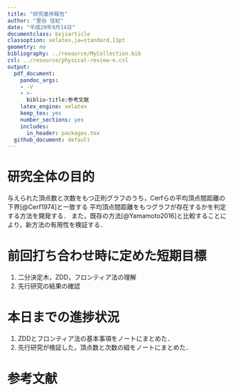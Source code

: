 ```yaml
---
title: "研究進捗報告"
author: "里谷 佳紀"
date: "平成29年9月14日"
documentclass: bxjsarticle
classoption: xelatex,ja=standard,11pt
geometry: no
bibliography: ../resource/MyCollection.bib
csl: ../resource/physical-review-e.csl
output:
  pdf_document:
    pandoc_args:
    - -V
    - >-
      biblio-title:参考文献
    latex_engine: xelatex
    keep_tex: yes
    number_sections: yes
    includes:
      in_header: packages.tex
  github_document: default
---
```


# 研究全体の目的
与えられた頂点数と次数をもつ正則グラフのうち，Cerfらの平均頂点間距離の下界[@Cerf1974]と一致する
平均頂点間距離をもつグラフが存在するかを判定する方法を開発する．
また，既存の方法[@Yamamoto2016]と比較することにより，新方法の有用性を検証する．

# 前回打ち合わせ時に定めた短期目標
1. 二分決定木，ZDD，フロンティア法の理解
2. 先行研究の結果の確認

# 本日までの進捗状況
1. ZDDとフロンティア法の基本事項をノートにまとめた．
2. 先行研究が検証した，頂点数と次数の組をノートにまとめた．

# 参考文献
